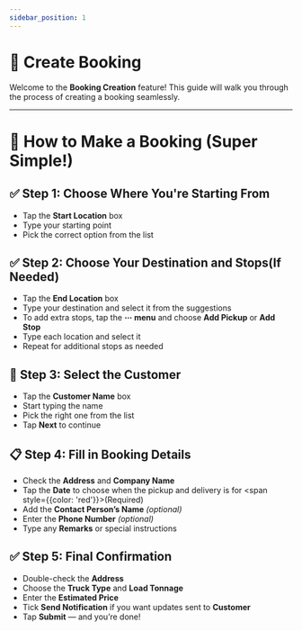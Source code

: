 ```yaml
---
sidebar_position: 1
---
```


# 📅 Create Booking

Welcome to the **Booking Creation** feature! This guide will walk you through the process of creating a booking seamlessly.


<VideoModal linkText="Watch Video" title="YouTube Video" iframeSrc="https://www.youtube.com/shorts/ZWR4XrQV1rk" />

---

# 🚚 How to Make a Booking (Super Simple!)

## ✅ Step 1: Choose Where You're Starting From

- Tap the **Start Location** box
- Type your starting point
- Pick the correct option from the list

## ✅ Step 2: Choose Your Destination and Stops(If Needed)

- Tap the **End Location** box
- Type your destination and select it from the suggestions
- To add extra stops, tap the **⋯ menu** and choose **Add Pickup** or **Add Stop**
- Type each location and select it
- Repeat for additional stops as needed

## 👤 Step 3: Select the Customer

- Tap the **Customer Name** box
- Start typing the name
- Pick the right one from the list
- Tap **Next** to continue

## 📋 Step 4: Fill in Booking Details

- Check the **Address** and **Company Name**
- Tap the **Date** to choose when the pickup and delivery is for <span style={{color: 'red'}}>(Required)</span>
- Add the **Contact Person’s Name** _(optional)_
- Enter the **Phone Number** _(optional)_
- Type any **Remarks** or special instructions

## ✅ Step 5: Final Confirmation

- Double-check the **Address**
- Choose the **Truck Type** and **Load Tonnage**
- Enter the **Estimated Price**
- Tick **Send Notification** if you want updates sent to **Customer**
- Tap **Submit** — and you’re done!
